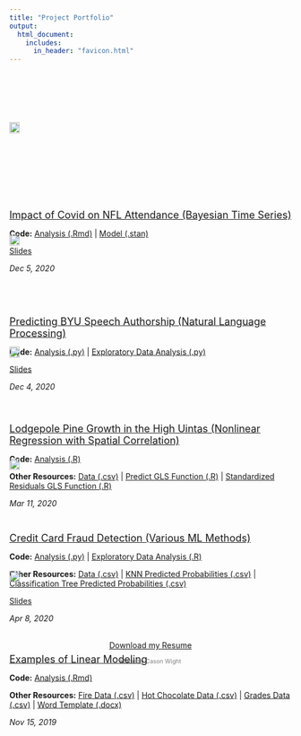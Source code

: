 ```yaml
---
title: "Project Portfolio"
output: 
  html_document:
    includes:
      in_header: "favicon.html" 
---
```

  
:::: {.col-md-12 style="height:200px"}
::: {.col-md-5}
<div style="height:200px; position:relative">
<div style="margin: 0; position: absolute;
  top: 50%; -ms-transform: translateY(-50%);
  transform: translateY(-50%);">
<a href="Stat 651 Project/Project Report.pdf" download  target="_blank">![](Portfolio Images/Games_Won.png){width=95%}</a>
</div>
</div>
:::
::: {.col-md-7}
<div style="height:200px; position:relative">
<div style="margin: 0; position: absolute;
  top: 50%; -ms-transform: translateY(-50%);
  transform: translateY(-50%);">
<a href="Stat 651 Project/Project Report.pdf" download target="_blank"><p style="font-size:large; margin-bottom:0">Impact of Covid on NFL Attendance (Bayesian Time Series)</p></a>
<p style="margin-bottom:0">**Code:** <a href="Stat 651 Project/Analysis Code.Rmd" download target="_blank">Analysis (.Rmd)</a> | <a href="Stat 651 Project/final_stan.stan" download>Model (.stan)</a></p>
<a href="Stat 651 Project/Project Presentation.pdf" download><p style="margin-bottom:0">Slides</p></a>
*Dec 5, 2020*
</div>
</div>
:::
::::

:::: {.col-md-12 style="height:200px"}
::: {.col-md-5}
<div style="height:200px; position:relative">
<div style="margin: 0; position: absolute;
  top: 50%; -ms-transform: translateY(-50%);
  transform: translateY(-50%);">
<a href="Stat 666 Project/Project Report.pdf" download>![](Portfolio Images/general-conference.gif){width=95%}</a>
</div>
</div>
:::
::: {.col-md-7}
<div style="height:200px; position:relative">
<div style="margin: 0; position: absolute;
  top: 50%; -ms-transform: translateY(-50%);
  transform: translateY(-50%);">
<a href="Stat 666 Project/Project Report.pdf" download><p style="font-size:large; margin-bottom:0">Predicting BYU Speech Authorship (Natural Language Processing)</p></a>
<p style="margin-bottom:0">**Code:** <a href="Stat 666 Project/clean_analysis.py" download>Analysis (.py)</a> | <a href="Stat 666 Project/EDA.py" download>Exploratory Data Analysis (.py)</a></p>
<a href="Stat 666 Project/Final Project.pptx" download><p style="margin-bottom:0">Slides</p></a>
*Dec 4, 2020*
</div>
</div>
:::
::::

:::: {.col-md-12 style="height:200px"}
::: {.col-md-5}
<div style="height:200px; position:relative">
<div style="margin: 0; position: absolute;
  top: 50%; -ms-transform: translateY(-50%);
  transform: translateY(-50%);">
<a href="Stat 536 Lodgepole Project/Project Report.pdf" download>![](Portfolio Images/lodgepole.png){width=95%}</a>
</div>
</div>
:::
::: {.col-md-7}
<div style="height:200px; position:relative">
<div style="margin: 0; position: absolute;
  top: 50%; -ms-transform: translateY(-50%);
  transform: translateY(-50%);">
<a href="Stat 536 Lodgepole Project/Project Report.pdf" download><p style="font-size:large; margin-bottom:0">Lodgepole Pine Growth in the High Uintas (Nonlinear Regression with Spatial Correlation)</p></a>
<p style="margin-bottom:0">**Code:** <a href="Stat 536 Lodgepole Project/forest.r" download>Analysis (.R)</a></p>
<p style="margin-bottom:0">**Other Resources:** <a href="Stat 536 Lodgepole Project/LodgepoleInUintas.csv" download>Data (.csv)</a> | <a href="Stat 536 Lodgepole Project/predictgls.R" download>Predict GLS Function (.R)</a> | <a href="Stat 536 Lodgepole Project/stdres.gls.R" download>Standardized Residuals GLS Function (.R)</a></p>
*Mar 11, 2020*
</div>
</div>
:::
::::

:::: {.col-md-12 style="height:200px"}
::: {.col-md-5}
<div style="height:200px; position:relative">
<div style="margin: 0; position: absolute;
  top: 50%; -ms-transform: translateY(-50%);
  transform: translateY(-50%);">
<a href="Stat 536 Credit Project/Project Report.pdf" download>![](Portfolio Images/Credit.png){width=95%}</a>
</div>
</div>
:::
::: {.col-md-7}
<div style="height:200px; position:relative">
<div style="margin: 0; position: absolute;
  top: 50%; -ms-transform: translateY(-50%);
  transform: translateY(-50%);">
<a href="Stat 536 Credit Project/Project Report.pdf" download><p style="font-size:large; margin-bottom:0">Credit Card Fraud Detection (Various ML Methods)</p></a>
<p style="margin-bottom:0">**Code:** <a href="Stat 536 Credit Project/CreditFraud.py" download>Analysis (.py)</a> | <a href="Stat 536 Credit Project/Boxplots.R" download>Exploratory Data Analysis (.R)</a></p>
<p style="margin-bottom:0">**Other Resources:** <a href="https://www.kaggle.com/mlg-ulb/creditcardfraud/home" download>Data (.csv)</a> | <a href="Stat 536 Credit Project/probs_knn.csv" download>KNN Predicted Probabilities (.csv)</a> | <a href="Stat 536 Credit Project/pred_probs.csv" download>Classification Tree Predicted Probabilities (.csv)</a></p>
<a href="Stat 536 Credit Project/Project Report.pdf" download><p style="margin-bottom:0">Slides</p></a>
*Apr 8, 2020*
</div>
</div>
:::
::::

:::: {.col-md-12 style="height:200px"}
::: {.col-md-5}
<div style="height:200px; position:relative">
<div style="margin: 0; position: absolute;
  top: 50%; -ms-transform: translateY(-50%);
  transform: translateY(-50%);">
<a href="Stat 535 Project/Project Report.pdf" download>![](Portfolio Images/linear_models.png){width=95%}</a>
</div>
</div>
:::
::: {.col-md-7}
<div style="height:200px; position:relative">
<div style="margin: 0; position: absolute;
  top: 50%; -ms-transform: translateY(-50%);
  transform: translateY(-50%);">
<a href="Stat 535 Project/Project Report.pdf" download><p style="font-size:large; margin-bottom:0">Examples of Linear Modeling</p></a>
<p style="margin-bottom:0">**Code:** <a href="Stat 666 Project/Application Portfolio.Rmd" download>Analysis (.Rmd)</a></p>
<p style="margin-bottom:0">**Other Resources:** <a href="Stat 535 Project/fires.csv" download>Fire Data (.csv)</a> | <a href="Stat 535 Project/HotChocolate.csv" download>Hot Chocolate Data (.csv)</a> | <a href="Stat 535 Project/grades.csv" download>Grades Data (.csv)</a> | <a href="Stat 535 Project/MyTemplate.docx" download>Word Template (.docx)</a></p>
*Nov 15, 2019*
</div>
</div>
:::
::::


<link rel="stylesheet" href="https://cdnjs.cloudflare.com/ajax/libs/font-awesome/4.7.0/css/font-awesome.min.css">
  
<p style="text-align: center;">
    <a href="mailto:cason.wight@gmail.com?subject = Feedback&body = Message" class="fa fa-send fa-lg fa-fw"></a>
    <a href="https://www.linkedin.com/in/casonwight/" class="fa fa-linkedin fa-lg fa-fw"></a>
    <a href="https://github.com/casonwight" class="fa fa-github fa-lg fa-fw"></a>
</p>
<a href="Resume 2020.pdf" download><p style="text-align:center">Download my Resume</p></a>

<p style="text-align:center; font-size:75%; color:grey">Made by Cason Wight</p>